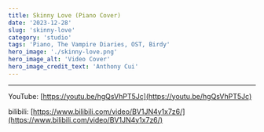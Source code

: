 ```yaml
---
title: Skinny Love (Piano Cover)
date: '2023-12-28'
slug: 'skinny-love'
category: 'studio'
tags: 'Piano, The Vampire Diaries, OST, Birdy'
hero_image: './skinny-love.png'
hero_image_alt: 'Video Cover'
hero_image_credit_text: 'Anthony Cui'
---
```


---

YouTube: [https://youtu.be/hgQsVhPT5Jc](https://youtu.be/hgQsVhPT5Jc)

bilibili: [https://www.bilibili.com/video/BV1JN4y1x7z6/](https://www.bilibili.com/video/BV1JN4y1x7z6/)

